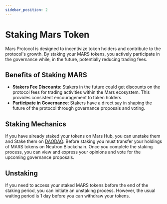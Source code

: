 ```yaml
---
sidebar_position: 2
---
```



# Staking Mars Token


Mars Protocol is designed to incentivize token holders and contribute to the protocol's growth. By staking your MARS tokens, you actively participate in the governance while, in the future, potentially reducing trading fees.

## Benefits of Staking MARS

- **Stakers Fee Discounts**: Stakers in the future could get discounts on the protocol fees for trading activities within the Mars ecosystem. This provides consistent encouragement to token holders.
- **Participate in Governance**: Stakers have a direct say in shaping the future of the protocol through governance proposals and voting.

## Staking Mechanics

If you have already staked your tokens on Mars Hub, you can unstake them and Stake them on [DAODAO](https://daodao.zone/dao/neutron1pxjszcmmdxwtw9kv533u3hcudl6qahsa42chcs24gervf4ge40usaw3pcr/home). Before staking you must transfer your holdings of MARS tokens on Neutron Blockchain. Once you complete the staking process, you can view and express your opinions and vote for the upcoming governance proposals. 

## Unstaking

If you need to access your staked MARS tokens before the end of the staking period, you can initiate an unstaking process. However, the usual waiting period is 1 day before you can withdraw your tokens.


